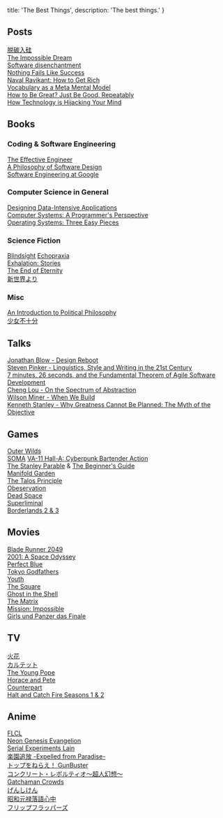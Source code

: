 
  title: 'The Best Things',
  description: 'The best things.'
}


<!-- content start here -->

## Posts

[脱碳入硅](https://zhuanlan.zhihu.com/p/26253133)  
[The Impossible Dream](https://www.laphamsquarterly.org/happiness/impossible-dream)  
[Software disenchantment](https://tonsky.me/blog/disenchantment/)  
[Nothing Fails Like Success](https://alistapart.com/article/nothing-fails-like-success/)  
[Naval Ravikant: How to Get Rich](https://nav.al/how-to-get-rich)  
[Vocabulary as a Meta Mental Model](https://neilkakkar.com/vocabulary-mental-model.html)  
[How to Be Great? Just Be Good, Repeatably](https://blog.stephsmith.io/how-to-be-great/)  
[How Technology is Hijacking Your Mind](https://medium.com/thrive-global/how-technology-hijacks-peoples-minds-from-a-magician-and-google-s-design-ethicist-56d62ef5edf3)  

## Books

### Coding & Software Engineering

[The Effective Engineer](https://www.effectiveengineer.com/book)  
[A Philosophy of Software Design](https://www.amazon.com/Philosophy-Software-Design-John-Ousterhout/dp/1732102201)  
[Software Engineering at Google](https://www.oreilly.com/library/view/software-engineering-at/9781492082781/)  

### Computer Science in General

[Designing Data-Intensive Applications](https://dataintensive.net/)  
[Computer Systems: A Programmer's Perspective](https://csapp.cs.cmu.edu/)  
[Operating Systems: Three Easy Pieces](http://pages.cs.wisc.edu/~remzi/OSTEP/)  

### Science Fiction

[Blindsight](https://en.wikipedia.org/wiki/Blindsight_(Watts_novel))  
[Echopraxia](https://en.wikipedia.org/wiki/Echopraxia_(novel))  
[Exhalation: Stories](https://en.wikipedia.org/wiki/Exhalation:_Stories)  
[The End of Eternity](https://en.wikipedia.org/wiki/The_End_of_Eternity)  
[新世界より](https://ja.wikipedia.org/wiki/%E6%96%B0%E4%B8%96%E7%95%8C%E3%82%88%E3%82%8A_(%E5%B0%8F%E8%AA%AC))  

### Misc

[An Introduction to Political Philosophy](https://www.amazon.com/Introduction-Political-Philosophy-Jonathan-Wolff/dp/0199658013)  
[少女不十分](https://ja.wikipedia.org/wiki/%E5%B0%91%E5%A5%B3%E4%B8%8D%E5%8D%81%E5%88%86)  

## Talks

[Jonathan Blow - Design Reboot](https://www.youtube.com/watch?v=K0kup_anLeU)  
[Steven Pinker - Linguistics, Style and Writing in the 21st Century](https://www.youtube.com/watch?v=OV5J6BfToSw)  
[7 minutes, 26 seconds, and the Fundamental Theorem of Agile Software Development](https://www.youtube.com/watch?v=WSes_PexXcA)  
[Cheng Lou - On the Spectrum of Abstraction](https://www.youtube.com/watch?v=mVVNJKv9esE)  
[Wilson Miner - When We Build](https://vimeo.com/34017777)  
[Kenneth Stanley - Why Greatness Cannot Be Planned: The Myth of the Objective](https://www.youtube.com/watch?v=dXQPL9GooyI)  

## Games

[Outer Wilds](https://www.mobiusdigitalgames.com/outer-wilds.html)  
[SOMA](https://en.wikipedia.org/wiki/Soma_(video_game))
[VA-11 Hall-A: Cyberpunk Bartender Action](https://waifubartending.com/)  
[The Stanley Parable](https://www.stanleyparable.com/) & [The Beginner's Guide](https://thebeginnersgui.de/)  
[Manifold Garden](https://manifold.garden/#home)  
[The Talos Principle](http://www.croteam.com/talosprinciple/)  
[Obeservation](https://observationgame.com/)  
[Dead Space](https://www.ea.com/games/dead-space)  
[Superliminal](https://en.wikipedia.org/wiki/Superliminal)  
[Borderlands 2 & 3](https://borderlands.com/)  

## Movies

[Blade Runner 2049](https://www.imdb.com/title/tt1856101/)  
[2001: A Space Odyssey](https://www.imdb.com/title/tt0062622/)  
[Perfect Blue](https://www.imdb.com/title/tt0156887/)  
[Tokyo Godfathers](https://www.imdb.com/title/tt0388473/)  
[Youth](https://www.imdb.com/title/tt3312830/)  
[The Square](https://www.imdb.com/title/tt4995790/)  
[Ghost in the Shell](https://www.imdb.com/title/tt0113568/)  
[The Matrix](https://www.imdb.com/title/tt0133093/)  
[Mission: Impossible](https://www.imdb.com/title/tt0117060/)  
[Girls und Panzer das Finale](https://www.imdb.com/title/tt7833606/)  

## TV

[火花](https://www.imdb.com/title/tt5301958/)  
[カルテット](https://www.imdb.com/title/tt6287398/)  
[The Young Pope](https://www.imdb.com/title/tt3655448/)  
[Horace and Pete](https://www.imdb.com/title/tt5425186/)  
[Counterpart](https://www.imdb.com/title/tt4643084/)  
[Halt and Catch Fire Seasons 1 & 2](https://www.imdb.com/title/tt2543312/)  

## Anime

[FLCL](https://myanimelist.net/anime/227/FLCL)  
[Neon Genesis Evangelion](https://myanimelist.net/anime/30/Neon_Genesis_Evangelion)  
[Serial Experiments Lain](https://myanimelist.net/anime/339/Serial_Experiments_Lain)  
[楽園追放 -Expelled from Paradise-](https://myanimelist.net/anime/13391/Rakuen_Tsuihou)  
[トップをねらえ！ GunBuster](https://myanimelist.net/anime/949/Top_wo_Nerae_Gunbuster)  
[コンクリート・レボルティオ～超人幻想～](https://myanimelist.net/anime/31147/Concrete_Revolutio__Choujin_Gensou)  
[Gatchaman Crowds](https://myanimelist.net/anime/18229/Gatchaman_Crowds)  
[げんしけん](https://myanimelist.net/anime/240/Genshiken)  
[昭和元禄落語心中](https://myanimelist.net/anime/28735/Shouwa_Genroku_Rakugo_Shinjuu)  
[フリップフラッパーズ](https://myanimelist.net/anime/32979/Flip_Flappers)  
